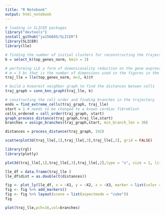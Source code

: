 ```yaml
---
title: "R Notebook"
output: html_notebook
---
```


```r
# loading in SLICER packages
library("devtools")
install_github("jw156605/SLICER")
library(SLICER)
library(lle)
```


```r
# finding the number of initial clusters for reconstructing the trajectory
k = select_k(top_genes_norm, kmin = 3)
```
```r
# performing LLE a form of dimensionality reduction on the gene expression data
# m = 3 bc that is the number of dimensions used in the figures in the paper 
traj_lle = lle(top_genes_norm, m=3, k)$Y
```


```r
# build a knearest neighbor graph to find the distances betwen cells
traj_graph = conn_knn_graph(traj_lle, k)
```
```r
# constructing the cell order and finding branches in the trajectory 
ends = find_extreme_cells(traj_graph, traj_lle)
start = 1 # needs to be changed to a known cardiac fibroblast 
cells_ordered = cell_order(traj_graph, start)
graph_process_distance(traj_graph,traj_lle,start)
branches = assign_branches(traj_graph,start, min_branch_len = 30)
```



```r
distances = process_distance(traj_graph, 192)
```
```r
scatterplot3d(traj_lle[,1],traj_lle[,3],traj_lle[,2], grid = FALSE)
```

```r
library(rgl)
library(plotly)
```

```r
plot3d(traj_lle[,1],traj_lle[,3],traj_lle[,2],type = "s", size = 1, lit = TRUE) 
```


```r
lle_df = data.frame(traj_lle )
lle_df$dist = as.double(t(distances))
```


```r
fig <- plot_ly(lle_df, x = ~X1, y = ~X2, z = ~X3, marker = list(color = ~dist, colorscale = c('#FFE1A1', '#683531'), showscale = TRUE))
fig <- fig %>% add_markers()
fig <- fig %>% layout(scene = list(aspectmode = "cube"))
fig
```

```r
plot(traj_lle,pch=16,col=branches)

```

